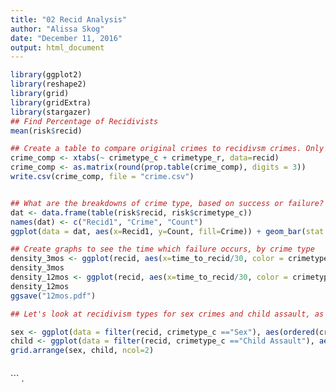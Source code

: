 ```yaml
---
title: "02 Recid Analysis"
author: "Alissa Skog"
date: "December 11, 2016"
output: html_document
---
```


```r

library(ggplot2)
library(reshape2)
library(grid)
library(gridExtra)
library(stargazer)
## Find Percentage of Recidivists
mean(risk$recid)

## Create a table to compare original crimes to recidivsm crimes. Only for recidivists
crime_comp <- xtabs(~ crimetype_c + crimetype_r, data=recid)
crime_comp <- as.matrix(round(prop.table(crime_comp), digits = 3))
write.csv(crime_comp, file = "crime.csv")


## What are the breakdowns of crime type, based on success or failure?
dat <- data.frame(table(risk$recid, risk$crimetype_c))
names(dat) <- c("Recid1", "Crime", "Count")
ggplot(data = dat, aes(x=Recid1, y=Count, fill=Crime)) + geom_bar(stat = "identity") + labs(x = "Recidivate, Y/N", y = "Count", col="Orig. Crime") + ggtitle("Outcomes by Crime Type")

## Create graphs to see the time which failure occurs, by crime type
density_3mos <- ggplot(recid, aes(x=time_to_recid/30, color = crimetype_c)) + geom_density(alpha=0.2) + labs(x="Months", y= "Density", col="Orig. Crime") + ggtitle("Time to Failure") + xlim(0, 3)
density_3mos
density_12mos <- ggplot(recid, aes(x=time_to_recid/30, color = crimetype_c)) + geom_density(alpha=0.2) + labs(x="Months", y= "Density", col="Orig. Crime") + ggtitle("Time to Failure by Crime Type") + xlim(0, 12)
density_12mos
ggsave("12mos.pdf")

## Let's look at recidivism types for sex crimes and child assault, as these are two that are often of most concern

sex <- ggplot(data = filter(recid, crimetype_c =="Sex"), aes(ordered(crimetype_r))) + geom_bar() + xlab("Recidvivism Event") + ylim(0,8) + ggtitle("Sex Crimes: Recidivsm")
child <- ggplot(data = filter(recid, crimetype_c =="Child Assault"), aes(ordered(crimetype_r))) + geom_bar() + xlab("Recidvivism Event") + ylim(0,8)  + ggtitle("Child Assault: Recidivsm")
grid.arrange(sex, child, ncol=2)



```



```
.
